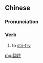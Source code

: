 ==Chinese==
{{zh-forms}}

===Pronunciation===
{{zh-pron
|m=fānchǎo
|cat=v
}}

===Verb===
{{zh-verb}}

# to [[stir-fry]]

[[mg:翻炒]]